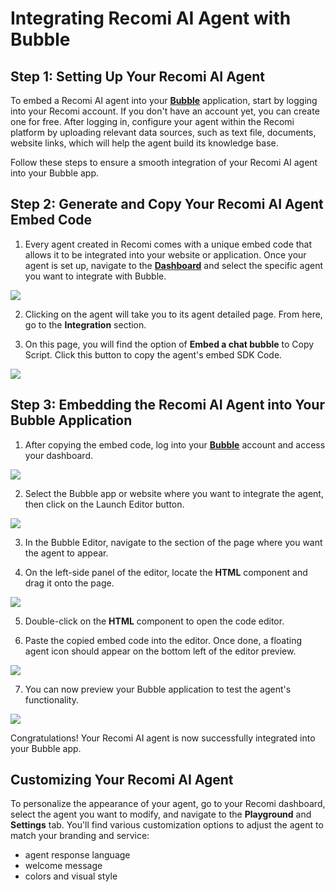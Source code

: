 # Integrating Recomi AI Agent with Bubble

## Step 1: Setting Up Your Recomi AI Agent

To embed a Recomi AI agent into your [**Bubble**](https://bubble.io/) application, start by logging into your Recomi account. If you don't have an account yet, you can create one for free. After logging in, configure your agent within the Recomi platform by uploading relevant data sources, such as text file, documents, website links, which will help the agent build its knowledge base.

Follow these steps to ensure a smooth integration of your Recomi AI agent into your Bubble app.

## Step 2: Generate and Copy Your Recomi AI Agent Embed Code

1. Every agent created in Recomi comes with a unique embed code that allows it to be integrated into your website or application. Once your agent is set up, navigate to the [**Dashboard**](https://recomi.powerdrill.ai/agents) and select the specific agent you want to integrate with Bubble.

<img src="/images/agent_list.png"/>

2. Clicking on the agent will take you to its agent detailed page. From here, go to the **Integration** section.

3. On this page, you will find the option of **Embed a chat bubble** to Copy Script. Click this button to copy the agent's embed SDK Code.

<img src="/images/agent_bubble_code.png"/>

## Step 3: Embedding the Recomi AI Agent into Your Bubble Application

1. After copying the embed code, log into your [**Bubble**](https://bubble.io/) account and access your dashboard.

<img src="/images/bubble_1.png"/>

2. Select the Bubble app or website where you want to integrate the agent, then click on the Launch Editor button.

<img src="/images/bubble_2.png"/>

3. In the Bubble Editor, navigate to the section of the page where you want the agent to appear.

4. On the left-side panel of the editor, locate the **HTML** component and drag it onto the page.

<img src="/images/bubble_3.png"/>

5. Double-click on the **HTML** component to open the code editor.

6. Paste the copied embed code into the editor. Once done, a floating agent icon should appear on the bottom left of the editor preview.

<img src="/images/bubble_4.png"/>

7. You can now preview your Bubble application to test the agent's functionality.

<img src="/images/bubble_5.png"/>

Congratulations! Your Recomi AI agent is now successfully integrated into your Bubble app.

## Customizing Your Recomi AI Agent

To personalize the appearance of your agent, go to your Recomi dashboard, select the agent you want to modify, and navigate to the **Playground** and **Settings** tab. You'll find various customization options to adjust the agent to match your branding and service:
- agent response language
- welcome message
- colors and visual style
